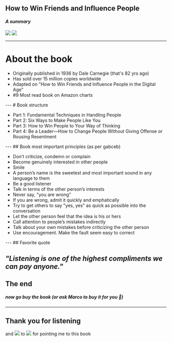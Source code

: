 
## How to Win Friends and Influence People
#### *A summary*
<div style={{display: 'flex', 'justify-content': 'space-evenly', height: 360}}>
    <img style={{height: '100%', 'background-size': 'auto'}} src='https://images-na.ssl-images-amazon.com/images/I/51NVtjOrnqL._SY346_.jpg' />
    <img style={{height: '100%', 'background-size': 'auto'}} src='http://mrphiltucker.com/wp-content/uploads/2015/04/How-to-Win-Friends-and-Influence-People-in-the-Digital-Age.jpg' />
</div>

---
# About the book
<ul style={{'text-align': 'left', 'line-height': 55}}>
    <li>Originally published in 1936 by Dale Carnegie (that's 82 yrs ago)</li>
    <li>Has sold over 15 million copies worldwide</li>
    <li>Adapted on "How to Win Friends and Influence People in the Digital Age"</li>
    <li>#9 Most read book on Amazon charts</li>
</ul>
---
# Book structure

<ul style={{'text-align': 'left', 'line-height': 55}}>
    <li>Part 1: Fundamental Techniques in Handling People</li>
    <li>Part 2: Six Ways to Make People Like You</li>
    <li>Part 3: How to Win People to Your Way of Thinking</li>
    <li>Part 4: Be a Leader—How to Change People Without Giving Offense or Rousing Resentment</li>
</ul>
---
## Book most important principles (as per gabceb)

<ul style={{'text-align': 'left', 'line-height': 50}}>
  <Appear>
    <li>Don’t criticize, condemn or complain</li>
    <li>Become genuinely interested in other people</li>
    <li>Smile</li>
    <li>A person’s name is the sweetest and most important sound in any language to them</li>
    <li>Be a good listener</li>
    <li>Talk in terms of the other person’s interests</li>
    <li>Never say, "you are wrong"</li>
    <li>If you are wrong, admit it quickly and emphatically</li>
    <li>Try to get others to say "yes, yes" as quick as possible into the conversation</li>
    <li>Let the other person feel that the idea is his or hers</li>
    <li>Call attention to people’s mistakes indirectly</li>
    <li>Talk about your own mistakes before criticizing the other person</li>
    <li>Use encouragement. Make the fault seem easy to correct</li>
  </Appear>
</ul>
---
## Favorite quote

<i>"Listening is one of the highest compliments we can pay anyone."</i>
---
## The end
##### now go buy the book (or ask Marco to buy it for you 🤭)
---
## Thank you for listening
<div>and <img src="https://dujrsrsgsd3nh.cloudfront.net/img/emoticons/111274/hattip-1473257462@2x.gif"/> to <img src="https://dujrsrsgsd3nh.cloudfront.net/img/emoticons/111274/mergantini-1501835242@4x.png"/> for pointing me to this book</div>